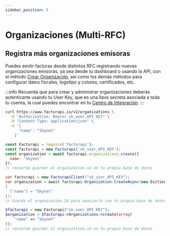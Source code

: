 ```yaml
---
sidebar_position: 5
---
```



# Organizaciones (Multi-RFC)

## Registra más organizaciones emisoras

Puedes emitir facturas desde distintos RFC registrando nuevas organizaciones emisoras,
ya sea desde tu dashboard o usando la API, con el método [Crear Organización](/api#tag/organization/operation/createOrganization),
así como los demás métodos para configurar datos fiscales, logotipo y colores, certificados, etc.

:::info
Recuerda que para crear y administrar organizaciones deberás autenticarte usando tu User Key,
que es una llave secreta asociada a toda tu cuenta, la cual puedes encontrar en tu
[Centro de Integración](https://dashboard.facturapi.io/integration).
:::

<Tabs groupId="codeExamples">
<TabItem value="curl" label="cURL">

```bash
curl https://www.facturapi.io/v2/organizations \
  -H "Authorization: Bearer sk_user_API_KEY" \
  -H "Content-Type: application/json" \
  -d '{
      "name": "Skynet"
    }'
```

</TabItem>
<TabItem value="js" label="Node.js" default>

```javascript
const Facturapi = require('facturapi');
const facturapi = new Facturapi('sk_user_API_KEY');
const organization = await facturapi.organizations.create({
  name: 'Skynet'
});
// recuerda guardar el organization.id en tu propia base de datos
```

</TabItem>
<TabItem value="cs" label="C#">

```csharp
var facturapi = new FacturapiClient("sk_user_API_KEY");
var organization = await facturapi.Organization.CreateAsync(new Dictionary<string, object>
{
  ["name"] = "Skynet"
});
// Guarda el organization.Id para asociarlo con tu propia base de datos
```

</TabItem>
<TabItem value="php" label="PHP">

```php
$facturapi = new Facturapi("sk_user_API_KEY");
$organization = $facturapi->Organizations->create(array(
    "name" => "Skynet"
));
// recuerda guardar el organization.id en tu propia base de datos
```

</TabItem>
</Tabs>
